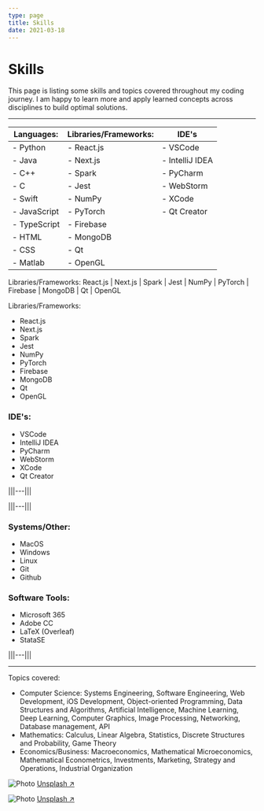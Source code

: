 ```yaml
---
type: page
title: Skills
date: 2021-03-18
---
```


# Skills

This page is listing some skills and topics covered throughout my coding journey.
I am happy to learn more and apply learned concepts across disciplines to build optimal solutions.

---



| **Languages:** | **Libraries/Frameworks:** | **IDE's**       |
| -------------- | ------------------------- | --------------- |
| - Python       | - React.js                | - VSCode        |
| - Java         | - Next.js                 | - IntelliJ IDEA |
| - C++          | - Spark                   | - PyCharm       |
| - C            | - Jest                    | - WebStorm      |
| - Swift        | - NumPy                   | - XCode         |
| - JavaScript   | - PyTorch                 | - Qt Creator    |
| - TypeScript   | - Firebase                |
| - HTML         | - MongoDB                 |
| - CSS          | - Qt                      |
| - Matlab       | - OpenGL                  |

Libraries/Frameworks: React.js | Next.js | Spark | Jest | NumPy | PyTorch | Firebase | MongoDB | Qt | OpenGL


Libraries/Frameworks:
- React.js
- Next.js
- Spark
- Jest
- NumPy
- PyTorch
- Firebase
- MongoDB
- Qt
- OpenGL

### IDE's:
- VSCode
- IntelliJ IDEA
- PyCharm
- WebStorm
- XCode
- Qt Creator

|||---|||

|||---|||

### Systems/Other:
- MacOS
- Windows
- Linux
- Git
- Github

### Software Tools:
- Microsoft 365
- Adobe CC
- LaTeX (Overleaf)
- StataSE

|||---|||

---

Topics covered:
- Computer Science: Systems Engineering, Software Engineering, Web Development, iOS Development,
Object-oriented Programming, Data Structures and Algorithms, Artificial Intelligence, Machine Learning,
Deep Learning, Computer Graphics, Image Processing, Networking, Database management, API
- Mathematics: Calculus, Linear Algebra, Statistics, Discrete Structures and Probability, Game Theory
- Economics/Business: Macroeconomics, Mathematical Microeconomics, Mathematical Econometrics, Investments,
Marketing, Strategy and Operations, Industrial Organization


<Image
  src="/images/photo2.jpg"
  alt="Photo"
  width={1125}
  height={750}
  priority
  className="next-image"
/>
[Unsplash ↗ ](https://unsplash.com/photos/WeYamle9fDM)

<Image
  src="/images/photo.jpg"
  alt="Photo"
  width={1125}
  height={750}
  priority
  className="next-image"
/>
[Unsplash ↗ ](https://unsplash.com/photos/ndN00KmbJ1c)
